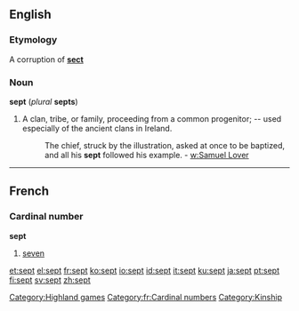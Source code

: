 {{webster}}
==English==
===Etymology===
A corruption of '''[[sect]]'''

===Noun===
'''sept''' (''plural'' '''septs''')

#A clan, tribe, or family, proceeding from a common progenitor; -- used especially of the ancient clans in Ireland.
#:The chief, struck by the illustration, asked at once to be baptized, and all his '''sept''' followed his example. - [[w:Samuel Lover]]

----
==French==
===Cardinal number===
'''sept'''

#[[seven]]

[[Category:Highland games]]
[[Category:fr:Cardinal numbers]]
[[Category:Kinship]]

[[et:sept]]
[[el:sept]]
[[fr:sept]]
[[ko:sept]]
[[io:sept]]
[[id:sept]]
[[it:sept]]
[[ku:sept]]
[[ja:sept]]
[[pt:sept]]
[[fi:sept]]
[[sv:sept]]
[[zh:sept]]